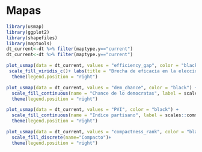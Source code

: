 # Mapas


```r
library(usmap)
library(ggplot2)
library(shapefiles)
library(maptools)
dt_current<-dt %>% filter(maptype.y=="current") 
dt_current<-dt %>% filter(maptype.y=="current")
```


```r
plot_usmap(data = dt_current, values = "efficiency_gap", color = "black") + 
 scale_fill_viridis_c()+ labs(title = "Brecha de eficacia en la eleccion",fill="Eficencia")
  theme(legend.position = "right")
```

```r
plot_usmap(data = dt_current, values = "dem_chance", color = "black") + 
  scale_fill_continuous(name = "Chance de lo democratas", label = scales::comma) + 
  theme(legend.position = "right")
```

```r
plot_usmap(data = dt_current, values = "PVI", color = "black") + 
  scale_fill_continuous(name = "Indice partisano", label = scales::comma) + 
  theme(legend.position = "right")
```

```r
plot_usmap(data = dt_current, values = "compactness_rank", color = "black") + 
  scale_fill_discrete(name="Compacto")+
  theme(legend.position = "right")
``` 

